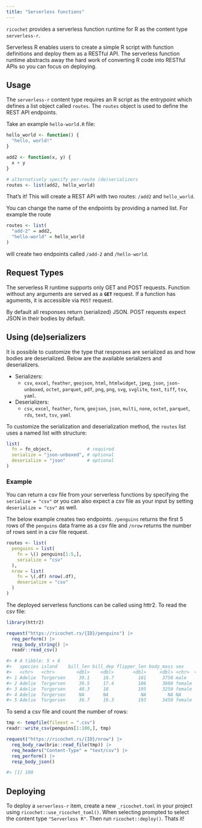 ```yaml
---
title: "Serverless functions"
---
```


`ricochet` provides a serverless function runtime for R as the content type `serverless-r`.

Serverless R enables users to create a simple R script with function definitions and deploy them as a RESTful API. The serverless function runtime abstracts away the hard work of converting R code into RESTful APIs so you can focus on deploying.

## Usage

The `serverless-r` content type requires an R script as the entrypoint which defines a list object called `routes`. The `routes` object is used to define the REST API endpoints.

Take an example `hello-world.R` file:

```r
hello_world <- function() {
  "hello, world!"
}

add2 <- function(x, y) {
  x + y
}

# alternatively specify per-route (de)serializers
routes <- list(add2, hello_world)
```

That's it! This will create a REST API with two routes: `/add2` and `hello_world`.

You can change the name of the endpoints by providing a named list. For example the route

```r
routes <- list(
  "add-2" = add2,
  "hello-world" = hello_world
)
```

will create two endpoints called `/add-2` and `/hello-world`.



## Request Types

The serverless R runtime supports only GET and POST requests. Function without any arguments are served as a **`GET`** request. If a function has aguments, it is accessible via `POST` request.

By default all responses return (serialized) JSON. POST requests expect JSON in their bodies by default.

## Using (de)serializers

It is possible to customize the type that responses are serialized as and how bodies are deserialized. Below are the available serializers and deserializers.

- Serializers:
  - `csv`, `excel`, `feather`, `geojson`, `html`, `htmlwidget`, `jpeg`, `json`, `json-unboxed`, `octet`, `parquet`, `pdf`, `png`, `png`, `svg`, `svglite`, `text`, `tiff`, `tsv`, `yaml`.
- Deserializers:
  - `csv`, `excel`, `feather`, `form`, `geojson`, `json`, `multi`, `none`, `octet`, `parquet`, `rds`, `text`, `tsv`, `yaml`

To customize the serialization and deserialization method, the `routes` list uses a named list with structure:

```r
list(
  fn = fn_object,             # required
  serialize = "json-unboxed", # optional
  deserialize = "json"        # optional
)
```

### Example

You can return a csv file from your serverless functions by specifying the `serialize = "csv"` or you can also expect a csv file as your input by setting `deserialize = "csv"` as well.

The below example creates two endpoints. `/penguins` returns the first 5 rows of the `penguins` data frame as a csv file and `/nrow` returns the number of rows sent in a csv file request.

```r
routes <- list(
  penguins = list(
    fn = \() penguins[1:5,],
    serialize = "csv"
  ),
  nrow = list(
    fn = \(.df) nrow(.df),
    deserialize = "csv"
  )
)
```

The deployed serverless functions can be called using httr2. To read the csv file:

```r
library(httr2)

request("https://ricochet.rs/{ID}/penguins") |>
  req_perform() |>
  resp_body_string() |>
  readr::read_csv()
```
```r
#> # A tibble: 5 × 8
#>   species island    bill_len bill_dep flipper_len body_mass sex     year
#>   <chr>   <chr>        <dbl>    <dbl>       <dbl>     <dbl> <chr>  <dbl>
#> 1 Adelie  Torgersen     39.1     18.7         181      3750 male    2007
#> 2 Adelie  Torgersen     39.5     17.4         186      3800 female  2007
#> 3 Adelie  Torgersen     40.3     18           195      3250 female  2007
#> 4 Adelie  Torgersen     NA       NA            NA        NA NA      2007
#> 5 Adelie  Torgersen     36.7     19.3         193      3450 female  2007
```

To send a csv file and count the number of rows:

```r
tmp <- tempfile(fileext = ".csv")
readr::write_csv(penguins[1:100,], tmp)

request("https://ricochet.rs/{ID}/nrow") |>
  req_body_raw(brio::read_file(tmp)) |>
  req_headers("Content-Type" = "text/csv") |>
  req_perform() |>
  resp_body_json()
```
```r
#> [1] 100
```

## Deploying

To deploy a `serverless-r` item, create a new `_ricochet.toml` in your project using `ricochet::use_ricochet_toml()`. When selecting prompted to select the content type `"Serverless R"`. Then run `ricochet::deploy()`. Thats it!
